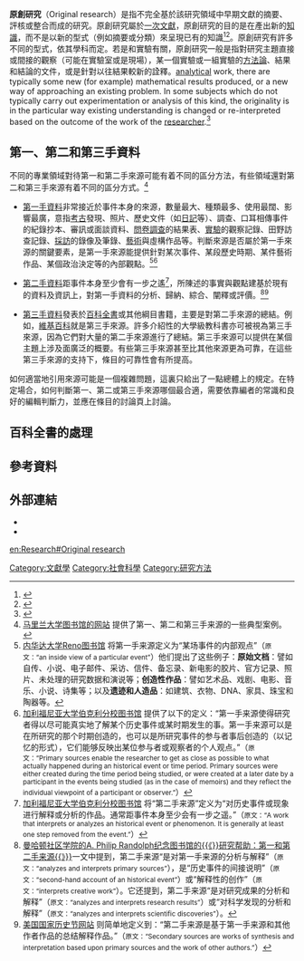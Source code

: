{{selfref|关于維基百科方針，请前往[[維基百科:非原創研究|維基百科:非原創研究]]。}}
{{transh}}
'''原創研究'''（Original research）是指不完全基於該研究領域中早期文獻的摘要、評核或整合而成的研究。原創研究屬於[[一次文獻|一次文獻]]，原創研究的目的是在產出新的[[知識|知識]]，而不是以新的型式（例如摘要或分類）來呈現已有的知識<ref>{{cite web|title=What is Original Research? Original research is considered a primary source|url=http://www.unf.edu/library/guides/originalresearch.html|publisher=Thomas G. Carpenter Library, University of North Florida|access-date=2014-08-09|archive-url=https://web.archive.org/web/20110709085129/http://www.unf.edu/library/guides/originalresearch.html|archive-date=2011-07-09|dead-url=no}}</ref><ref>{{Cite book|url=https://books.google.com/books?id=XlIH4R9Z_k8C&pg=PT75|title=Schaum's Quick Guide to Writing Great Research Papers|first=Laurie|last=Rozakis|date=2007|publisher=McGraw Hill Professional|via=Google Books|isbn=978-0071511223|access-date=2021-07-27|archive-date=2021-04-17|archive-url=https://web.archive.org/web/20210417071121/https://books.google.com/books?id=XlIH4R9Z_k8C&pg=PT75|dead-url=no}}</ref>。原創研究有許多不同的型式，依其學科而定。若是和實驗有關，原創研究一般是指對研究主題直接或間接的觀察（可能在實驗室或是現場），某一個實驗或一組實驗的[[方法論|方法論]]、結果和結論的文件，或是針對以往結果較新的詮釋。[[科學模型|analytical]] work, there are typically some new (for example) mathematical results produced, or a new way of approaching an existing problem. In some subjects which do not typically carry out experimentation or analysis of this kind, the originality is in the particular way existing understanding is changed or re-interpreted based on the outcome of the work of the [[學術署名|researcher]].<ref>{{cite web |url=http://www.aare.edu.au/09pap/li091380.pdf |title=Early career researcher originality: Engaging Richard Florida's international competition for creative workers |first=Michael |last=Singh |author2=Li, Bingyi |date=2009-10-06 |publisher=Centre for Educational Research, University of Western Sydney |page=2 |archive-url=https://web.archive.org/web/20110410083715/http://aare.edu.au/09pap/li091380.pdf |archive-date=2011-04-10 |url-status=no |access-date=2012-01-12 }}</ref>
{{transf}}

{{fact|'''原創研究'''源自作者創立、原本由自己提出的[[理論|理論]]、[[資料|資料]]、評論、[[概念|概念]]和想法，或者对既有資料的[[分析|分析]]和闡釋、以及「[[小說|小說]]、[[故事|故事]]、[[歷史|歷史]]的闡述等等。有些内容因並不被所有人都一致认同为是純粹依據同一題目早期作品的總結、評論和分析，而被视作是原创研究。也有一部分原創研究的目的是製造新知識，而不是把現有知識以另一個形式表達，例如總結和分類。在这部分原创研究中，一個原創的想法由一個人完全或部分獨立地想出來。有時兩個或更多的人會獨立地想出同一個意見，然而并非所有人都能够找到这一原创研究想法的依据。}}

==第一、第二和第三手資料==
{{離題|章节}}
不同的專業領域對待第一和第二手來源可能有着不同的區分方法，有些領域還對第二和第三手來源有着不同的區分方式。<ref>[http://www.lib.umd.edu/guides/primary-sources.html 马里兰大学图书馆的网站] {{Wayback|url=http://www.lib.umd.edu/guides/primary-sources.html |date=20091230070606 }}提供了第一、第二和第三手来源的一些典型案例。</ref>
*[[第一手資料|第一手資料]]非常接近於事件本身的來源，數量最大、種類最多、使用最闊、影響最廣，意指[[考古|考古]]發現、照片、歷史文件（如[[日記|日記]]等）、調查、口耳相傳事件的紀錄抄本、審訊或面談資料、[[問卷調查|問卷調查]]的結果表、[[實驗|實驗]]的觀察記錄、田野訪查記錄、[[採訪|採訪]]的錄像及筆錄、[[藝術|藝術]]與虛構作品等。判斷來源是否屬於第一手來源的關鍵要素，是第一手來源能提供針對某次事件、某段歷史時期、某件藝術作品、某個政治決定等的內部觀點。<ref>[http://www.library.unr.edu/instruction/help/primary.html 内华达大学Reno图书馆] {{Wayback|url=http://www.library.unr.edu/instruction/help/primary.html |date=20070209235512 }}将第一手来源定义为“某场事件的内部观点”（<span style="font-size:smaller;">原文：“an inside view of a particular event”</span>）他们提出了这些例子：'''原始文档'''：譬如自传、小说、电子邮件、采访、信件、备忘录、新电影的胶片、官方记录、照片、未处理的研究数据和演说等；'''创造性作品'''：譬如艺术品、戏剧、电影、音乐、小说、诗集等；以及'''遗迹和人造品'''：如建筑、衣物、DNA、家具、珠宝和陶器等。</ref><ref>[http://www.lib.berkeley.edu/instruct/guides/primarysources.html 加利福尼亚大学伯克利分校图书馆] {{Webarchive|url=http://arquivo.pt/wayback/20080316090622/http%3A//www.lib.berkeley.edu/instruct/guides/primarysources.html |date=2008-03-16 }}提供了以下的定义：“第一手来源使得研究者得以尽可能真实地了解某个历史事件或某时期发生的事。第一手来源可以是在所研究的那个时期创造的，也可以是所研究事件的参与者事后创造的（以记忆的形式），它们能够反映出某位参与者或观察者的个人观点。”（<span style="font-size:smaller;">原文：“Primary sources enable the researcher to get as close as possible to what actually happened during an historical event or time period. Primary sources were either created during the time period being studied, or were created at a later date by a participant in the events being studied (as in the case of memoirs) and they reflect the individual viewpoint of a participant or observer.”</span>）</ref>

*[[第二手資料|第二手資料]]距事件本身至少會有一步之遙<ref>[http://www.lib.berkeley.edu/instruct/guides/primarysources.html 加利福尼亚大学伯克利分校图书馆] {{Webarchive|url=http://arquivo.pt/wayback/20080316090622/http%3A//www.lib.berkeley.edu/instruct/guides/primarysources.html |date=2008-03-16 }}将“第二手来源”定义为“对历史事件或现象进行解释或分析的作品。通常距事件本身至少会有一步之遥。”（<span style="font-size:smaller;">原文：“A work that interprets or analyzes an historical event or phenomenon. It is generally at least one step removed from the event.”</span>）</ref>，所陳述的事實與觀點建基於現有的資料及資訊上，對第一手資料的分析、歸納、綜合、闡釋或評價。<ref>[http://lib1.bmcc.cuny.edu/help/sources.html {{Wayback|url=http://lib1.bmcc.cuny.edu/help/sources.html |date=20160126124018 }} {{Wayback|url=http://lib1.bmcc.cuny.edu/help/sources.html |date=20160126124018 }} {{Wayback|url=http://lib1.bmcc.cuny.edu/help/sources.html |date=20160126124018 }} 曼哈顿社区学院的A. Philip Randolph纪念图书馆的{{《}}研究帮助：第一和第二手来源{{》}}]一文中提到，第二手来源“是对第一手来源的分析与解释”（<span style="font-size:smaller;">原文：“analyzes and interprets primary sources”</span>），是“历史事件的间接说明”（<span style="font-size:smaller;">原文：“second-hand account of an historical event”</span>）或“解释性的创作”（<span style="font-size:smaller;">原文：“interprets creative work”</span>）。它还提到，第二手来源“是对研究成果的分析和解释”（<span style="font-size:smaller;">原文：“analyzes and interprets research results”</span>）或“对科学发现的分析和解释”（<span style="font-size:smaller;">原文：“analyzes and interprets scientific discoveries”</span>）。</ref><ref>[http://www.nationalhistoryday.org/SecondarySources.htm 美国国家历史节网站] {{Wayback|url=http://www.nationalhistoryday.org/SecondarySources.htm |date=20090416221418 }}则简单地定义到：“第二手来源是基于第一手来源和其他作者作品的总结解释作品。”（<span style="font-size:smaller;">原文：“Secondary sources are works of synthesis and interpretation based upon primary sources and the work of other authors.”</span>）</ref>

*[[第三手資料|第三手資料]]發表於[[百科全書|百科全書]]或其他綱目書籍，主要是對第二手來源的總結。例如，[[維基百科|維基百科]]就是第三手來源。許多介紹性的大學級教科書亦可被視為第三手來源，因為它們對大量的第二手來源進行了總結。第三手來源可以提供在某個主題上涉及面廣泛的概要。有些第三手來源甚至比其他來源更為可靠，在這些第三手來源的支持下，條目的可靠性會有所提高。

如何適當地引用來源可能是一個複雜問題，這裏只給出了一點總體上的規定。在特定場合，如何判斷第一、第二或第三手來源哪個最合適，需要依靠編者的常識和良好的編輯判斷力，並應在條目的討論頁上討論。

==百科全書的處理==
{{fact|標準[[百科全書|百科全書]]不能放出第一手資料的原創研究，但統整、組織現有的第一手資料和第二手資料卻是被鼓勵的。事實上，百科全書上所有的文章都應該蒐集一手及二手資料，再據以為文。這不是原創研究，而是現有資料研究，是撰寫百科全書的基本功。

有時候，如果條目內容僅包含理性的成年非[[專業人士|專業人士]]也可以輕易驗證的描述性論述，而且不加任何分析、歸納、闡釋及評斷，百科全書也會有部分條目以一手資料構成，但這些是例外情況。

百科全書條目所含內容是可驗證的，而不是絕對真理。也就是說，百科全書宣布某項資料已經公開發布過，但並不聲稱它是準確的。為了避免原創研究、也為了提昇文件素質，文章中引用的一手資料及任何歸納、分析、闡釋及評斷資料的二手資料均應被第三方機構發表過（也就是說，不能是自行發表），並可以讓讀者通過其他渠道找得到。

有些情況下，對於確立一個權威機構或者資料來源的正統性或者公信力會有爭論。若對此不能達成共識，條目中應當包含對爭議本身以及各種權威機構和資料來源的說明。這同時也有助於條目的中立性。}}

== 參考資料 ==
{{reflist}}

== 外部連結 ==
{{Wikiversity|Original research}}
* {{cite web| language =en| publisher =北佛羅里達大學圖書館| title =甚麼是原創研究？| url =http://www.unf.edu/library/guides/originalresearch.html| author =| date =| accessdate =2009-07-30| deadurl =yes| archiveurl =https://web.archive.org/web/20110709085129/http://www.unf.edu/library/guides/originalresearch.html| archivedate =2011-07-09}}
* {{cite web| language =en| publisher =| title =堪薩斯大學寫作中心| url =http://www.writing.ku.edu/students/guides.shtml| author =| date =| accessdate =2009-07-30| deadurl =yes| archiveurl =https://web.archive.org/web/20090216234645/http://writing.ku.edu/students/guides.shtml| archivedate =2009-02-16}}

[[Category:文獻學|Category:文獻學]]
[[Category:社會科學|Category:社會科學]]
[[Category:研究方法|Category:研究方法]]

[[en:Research#Original_research|en:Research#Original research]]
